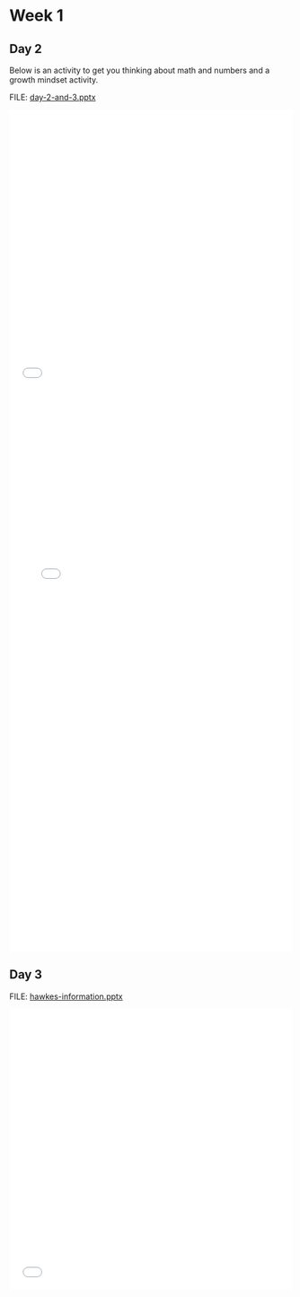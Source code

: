 # Week 1 {.unnumbered}

## Day 2

Below is an activity to get you thinking about math and numbers and a growth mindset activity.

FILE: [day-2-and-3.pptx](https://github.com/coltongearhart/math125/blob/main/intro/day-2-and-3.pptx)

<embed src="intro/day-2-and-3.pdf" type="application/pdf" width="100%" height="500px"></embed>

<embed src="intro/video-reflection-sheet.pdf" type="application/pdf" width="100%" height="1000px"></embed>

## Day 3

FILE: [hawkes-information.pptx](https://github.com/coltongearhart/math125/blob/main/intro/hawkes-information.pptx)

<embed src="intro/hawkes-information.pdf" type="application/pdf" width="100%" height="500px"></embed>